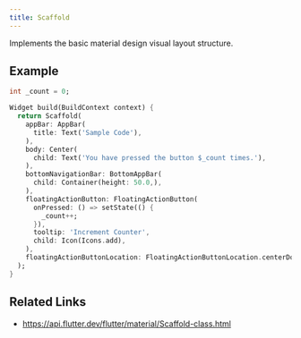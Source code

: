 ```yaml
---
title: Scaffold
---
```


Implements the basic material design visual layout structure.

## Example

```dart liveslice=Scaffold mockup=iPhone7
int _count = 0;

Widget build(BuildContext context) {
  return Scaffold(
    appBar: AppBar(
      title: Text('Sample Code'),
    ),
    body: Center(
      child: Text('You have pressed the button $_count times.'),
    ),
    bottomNavigationBar: BottomAppBar(
      child: Container(height: 50.0,),
    ),
    floatingActionButton: FloatingActionButton(
      onPressed: () => setState(() {
        _count++;
      }),
      tooltip: 'Increment Counter',
      child: Icon(Icons.add),
    ),
    floatingActionButtonLocation: FloatingActionButtonLocation.centerDocked,
  );
}
```

## Related Links

- https://api.flutter.dev/flutter/material/Scaffold-class.html
